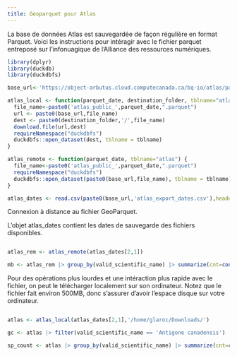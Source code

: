 ```yaml
---
title: Geoparquet pour Atlas 
---
```


La base de données Atlas est sauvegardée de façon régulière en format Parquet. Voici les instructions pour intéragir avec le fichier parquet entreposé sur l'infonuagique de l'Alliance des ressources numériques. 

```r
library(dplyr)
library(duckdb)
library(duckdbfs)

base_url<-'https://object-arbutus.cloud.computecanada.ca/bq-io/atlas/parquet/'

atlas_local <- function(parquet_date, destination_folder, tblname="atlas"){
  file_name<-paste0('atlas_public_',parquet_date,".parquet")
  url <- paste0(base_url,file_name)
  dest <- paste0(destination_folder,'/',file_name)
  download.file(url,dest)
  requireNamespace("duckdbfs")
  duckdbfs::open_dataset(dest, tblname = tblname)
}

atlas_remote <- function(parquet_date, tblname="atlas") {
  file_name<-paste0('atlas_public_',parquet_date,".parquet")
  requireNamespace("duckdbfs")
  duckdbfs::open_dataset(paste0(base_url,file_name), tblname = tblname)
}

atlas_dates <- read.csv(paste0(base_url,'atlas_export_dates.csv'),header=FALSE, col.names=c('dates'))
```

Connexion à distance au fichier GeoParquet. 

L'objet atlas_dates contient les dates de sauvegarde des fichiers disponibles. 

```r

atlas_rem <- atlas_remote(atlas_dates[2,1])

mb <- atlas_rem |> group_by(valid_scientific_name) |> summarize(cnt=count()) |> arrange(desc(cnt)) |> collect()
```

Pour des opérations plus lourdes et une intéraction plus rapide avec le fichier, on peut le télécharger localement sur son ordinateur. Notez que le fichier fait environ 500MB, donc s'assurer d'avoir l'espace disque sur votre ordinateur. 
```r

atlas <- atlas_local(atlas_dates[2,1],'/home/glaroc/Downloads/')

gc <- atlas |> filter(valid_scientific_name == 'Antigone canadensis') |> collect()

sp_count <- atlas |> group_by(valid_scientific_name) |> summarize(cnt=count()) |> arrange(desc(cnt)) |> collect()
```

